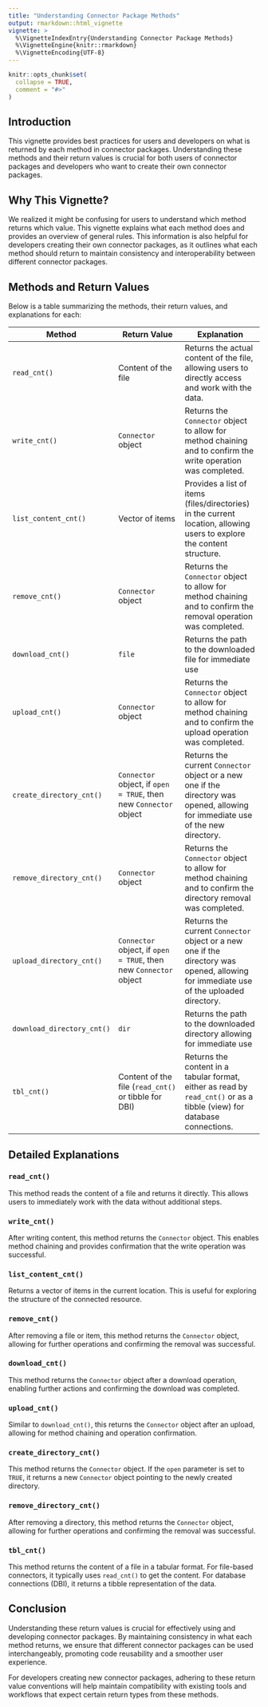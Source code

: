 ```yaml
---
title: "Understanding Connector Package Methods"
output: rmarkdown::html_vignette
vignette: >
  %\VignetteIndexEntry{Understanding Connector Package Methods}
  %\VignetteEngine{knitr::rmarkdown}
  %\VignetteEncoding{UTF-8}
---
```


```r
knitr::opts_chunk$set(
  collapse = TRUE,
  comment = "#>"
)
```

## Introduction

This vignette provides best practices for users and developers on what is returned by each method in connector packages. Understanding these methods and their return values is crucial for both users of connector packages and developers who want to create their own connector packages.

## Why This Vignette?

We realized it might be confusing for users to understand which method returns which value. This vignette explains what each method does and provides an overview of general rules. This information is also helpful for developers creating their own connector packages, as it outlines what each method should return to maintain consistency and interoperability between different connector packages.

## Methods and Return Values

Below is a table summarizing the methods, their return values, and explanations for each:

| Method | Return Value | Explanation |
|--------|--------------|-------------|
| `read_cnt()` | Content of the file | Returns the actual content of the file, allowing users to directly access and work with the data. |
| `write_cnt()` | `Connector` object | Returns the `Connector` object to allow for method chaining and to confirm the write operation was completed. |
| `list_content_cnt()` | Vector of items | Provides a list of items (files/directories) in the current location, allowing users to explore the content structure. |
| `remove_cnt()` | `Connector` object | Returns the `Connector` object to allow for method chaining and to confirm the removal operation was completed. |
| `download_cnt()` | `file` | Returns the path to the downloaded file for immediate use |
| `upload_cnt()` | `Connector` object | Returns the `Connector` object to allow for method chaining and to confirm the upload operation was completed. |
| `create_directory_cnt()` | `Connector` object, if `open = TRUE`, then new `Connector` object | Returns the current `Connector` object or a new one if the directory was opened, allowing for immediate use of the new directory. |
| `remove_directory_cnt()` | `Connector` object | Returns the `Connector` object to allow for method chaining and to confirm the directory removal was completed. |
| `upload_directory_cnt()` | `Connector` object, if `open = TRUE`, then new `Connector` object | Returns the current `Connector` object or a new one if the directory was opened, allowing for immediate use of the uploaded directory. |
| `download_directory_cnt()` | `dir` | Returns the path to the downloaded directory allowing for immediate use |
| `tbl_cnt()` | Content of the file (`read_cnt()` or tibble for DBI) | Returns the content in a tabular format, either as read by `read_cnt()` or as a tibble (view) for database connections. |

## Detailed Explanations

### `read_cnt()`
This method reads the content of a file and returns it directly. This allows users to immediately work with the data without additional steps.

### `write_cnt()`
After writing content, this method returns the `Connector` object. This enables method chaining and provides confirmation that the write operation was successful.

### `list_content_cnt()`
Returns a vector of items in the current location. This is useful for exploring the structure of the connected resource.

### `remove_cnt()`
After removing a file or item, this method returns the `Connector` object, allowing for further operations and confirming the removal was successful.

### `download_cnt()`
This method returns the `Connector` object after a download operation, enabling further actions and confirming the download was completed.

### `upload_cnt()`
Similar to `download_cnt()`, this returns the `Connector` object after an upload, allowing for method chaining and operation confirmation.

### `create_directory_cnt()`
This method returns the `Connector` object. If the `open` parameter is set to `TRUE`, it returns a new `Connector` object pointing to the newly created directory.

### `remove_directory_cnt()`
After removing a directory, this method returns the `Connector` object, allowing for further operations and confirming the removal was successful.

### `tbl_cnt()`
This method returns the content of a file in a tabular format. For file-based connectors, it typically uses `read_cnt()` to get the content. For database connections (DBI), it returns a tibble representation of the data.

## Conclusion

Understanding these return values is crucial for effectively using and developing connector packages. By maintaining consistency in what each method returns, we ensure that different connector packages can be used interchangeably, promoting code reusability and a smoother user experience.

For developers creating new connector packages, adhering to these return value conventions will help maintain compatibility with existing tools and workflows that expect certain return types from these methods.
